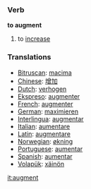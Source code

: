 === Verb ===

'''to augment'''

# to [[increase]]

=== Translations ===
*[[Bitruscan]]: [[macima]]
*[[Chinese]]: [[增加]]
*[[Dutch]]: [[verhogen]]
*[[Ekspreso]]: [[augmenter]]
*[[French]]: [[augmenter]] 
*[[German]]: [[maximieren]] 
*[[Interlingua]]: [[augmentar]] 
*[[Italian]]: [[aumentare]] 
*[[Latin]]: [[augmentare]]
*[[Norwegian]]: [[økning]]
*[[Portuguese]]: [[aumentar]] 
*[[Spanish]]: [[aumentar]] 
*[[Volapük]]: [[xäinön]]

[[it:augment]]